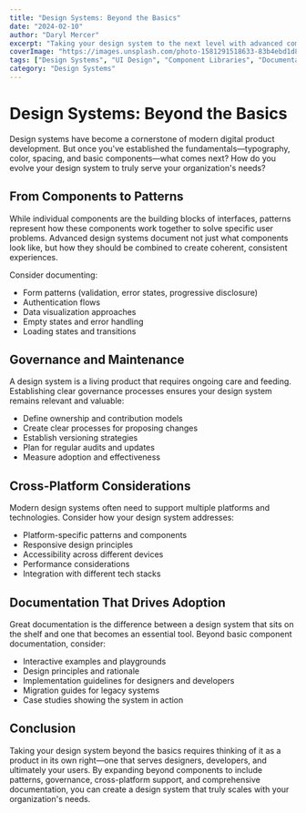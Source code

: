 ```yaml
---
title: "Design Systems: Beyond the Basics"
date: "2024-02-10"
author: "Daryl Mercer"
excerpt: "Taking your design system to the next level with advanced components, documentation, and team adoption strategies."
coverImage: "https://images.unsplash.com/photo-1581291518633-83b4ebd1d83e?ixlib=rb-4.0.3&ixid=MnwxMjA3fDB8MHxwaG90by1wYWdlfHx8fGVufDB8fHx8&auto=format&fit=crop&w=1000&q=80"
tags: ["Design Systems", "UI Design", "Component Libraries", "Documentation"]
category: "Design Systems"
---
```


# Design Systems: Beyond the Basics

Design systems have become a cornerstone of modern digital product development. But once you've established the fundamentals—typography, color, spacing, and basic components—what comes next? How do you evolve your design system to truly serve your organization's needs?

## From Components to Patterns

While individual components are the building blocks of interfaces, patterns represent how these components work together to solve specific user problems. Advanced design systems document not just what components look like, but how they should be combined to create coherent, consistent experiences.

Consider documenting:

- Form patterns (validation, error states, progressive disclosure)
- Authentication flows
- Data visualization approaches
- Empty states and error handling
- Loading states and transitions

## Governance and Maintenance

A design system is a living product that requires ongoing care and feeding. Establishing clear governance processes ensures your design system remains relevant and valuable:

- Define ownership and contribution models
- Create clear processes for proposing changes
- Establish versioning strategies
- Plan for regular audits and updates
- Measure adoption and effectiveness

## Cross-Platform Considerations

Modern design systems often need to support multiple platforms and technologies. Consider how your design system addresses:

- Platform-specific patterns and components
- Responsive design principles
- Accessibility across different devices
- Performance considerations
- Integration with different tech stacks

## Documentation That Drives Adoption

Great documentation is the difference between a design system that sits on the shelf and one that becomes an essential tool. Beyond basic component documentation, consider:

- Interactive examples and playgrounds
- Design principles and rationale
- Implementation guidelines for designers and developers
- Migration guides for legacy systems
- Case studies showing the system in action

## Conclusion

Taking your design system beyond the basics requires thinking of it as a product in its own right—one that serves designers, developers, and ultimately your users. By expanding beyond components to include patterns, governance, cross-platform support, and comprehensive documentation, you can create a design system that truly scales with your organization's needs.
